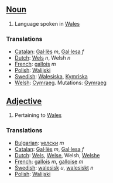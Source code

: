 ==[[Noun]]==

#Language spoken in [[Wales]]

===Translations===
*[[Catalan]]: [[Gal·lès]] ''m'', [[Gal·lesa]] ''f''
*[[Dutch]]: [[Wels]] ''n'', Welsh ''n''
*[[French]]: [[gallois]] ''m''
*[[Polish]]: [[Walijski]]
*[[Swedish]]: [[Walesiska]], [[Kymriska]]
*[[Welsh]]: [[Cymraeg]]. Mutations: [[Gymraeg]]

==[[Adjective]]==

#Pertaining to [[Wales]]

===Translations===
*[[Bulgarian]]: [[уелски]] ''m''
*[[Catalan]]: [[Gal·lès]] ''m'', [[Gal·lesa]] ''f''
*[[Dutch]]: [[Wels]], [[Welse]], Welsh, [[Welshe]]
*[[French]]: [[gallois]] ''m'', [[galloise]] ''m''
*[[Swedish]]: [[walesisk]] ''u'', [[walesiskt]] ''n''
*[[Polish]]: [[Walijski]]